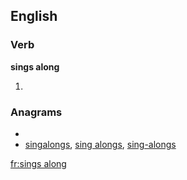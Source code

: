 ==English==

===Verb===
'''sings along'''

# {{third-person singular of|[[sing along]]}}

===Anagrams===
* {{alphagram|aggilnnoss}}
* [[singalongs#English|singalongs]], [[sing alongs#English|sing alongs]], [[sing-alongs#English|sing-alongs]]

[[fr:sings along]]